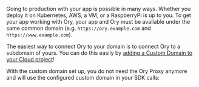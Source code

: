 Going to production with your app is possible in many ways. Whether you deploy it on Kubernetes, AWS, a VM, or a RaspberryPi is up
to you. To get your app working with Ory, your app and Ory must be available under the same common domain (e.g.
`https://ory.example.com` and `https://www.example.com`).

The easiest way to connect Ory to your domain is to connect Ory to a subdomain of yours. You can do this easily by
[adding a Custom Domain to your Cloud project](../../guides/custom-domains.mdx)!

With the custom domain set up, you do not need the Ory Proxy anymore and will use the configured custom domain in your SDK calls:
